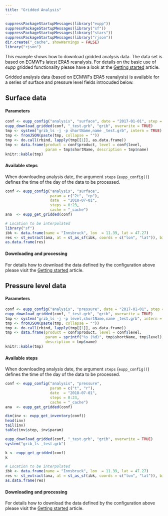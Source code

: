 ```yaml
---
title: "Gridded Analysis"
---
```


```r
suppressPackageStartupMessages(library("eupp"))
suppressPackageStartupMessages(library("sf"))
suppressPackageStartupMessages(library("stars"))
suppressPackageStartupMessages(library("rjson"))
dir.create("_cache", showWarnings = FALSE)
library("rjson")
```

This example shows how to download gridded analysis data. The data set
is based on ECMWFs latest ERA5 reanalysis. For details on the basic use
of _eupp_ gridded functionality please have a look at the
[Getting started](gridded.html) article.

Gridded analysis data (based on ECMWFs ERA5 reanalysis) is available
for a series of surface and pressure level fields introcuded below.


## Surface data


#### Parameters

```r
conf <- eupp_config("analysis", "surface", date = "2017-01-01", step = 5, cache = "_cache")
eupp_download_gridded(conf, "_test.grb", "grib", overwrite = TRUE)
tmp <- system("grib_ls -j -p shortName,name _test.grb", intern = TRUE)
tmp <- fromJSON(paste(tmp, collapse = ""))
tmp <- do.call(rbind, lapply(tmp[[1]], as.data.frame))
tmp <- data.frame(product = conf$product, level = conf$level,
                  param = tmp$shortName, description = tmp$name)
knitr::kable(tmp)
```

#### Available steps

When downloading analysis date, the argument `steps` (`eupp_config()`)
defines the time of the day of the data to be processed.

```r
conf <- eupp_config("analysis", "surface",
                    param = c("2t", "cp"),
                    date  = "2018-07-01",
                    steps = 0:23,
                    cache = "_cache")
ana  <- eupp_get_gridded(conf)

# Location to be interpolated
library("sf")
ibk <- data.frame(name = "Innsbruck", lon  = 11.39, lat = 47.27)
res <- st_extract(ana, at = st_as_sf(ibk, coords = c("lon", "lat")), bilinear = TRUE)
as.data.frame(res)
```

#### Downloading and processing

For details how to download the data defined by the configuration above
please visit the [Getting started](gridded.html) article.




## Pressure level data

#### Parameters

```r
conf <- eupp_config("analysis", "pressure", date = "2017-01-01", step = 5, cache = "_cache")
eupp_download_gridded(conf, "_test.grb", "grib", overwrite = TRUE)
tmp <- system("grib_ls -j -p level,shortName,name _test.grb", intern = TRUE)
tmp <- fromJSON(paste(tmp, collapse = ""))
tmp <- do.call(rbind, lapply(tmp[[1]], as.data.frame))
tmp <- data.frame(product = conf$product, level = conf$level,
                  param = sprintf("%s (%d)", tmp$shortName, tmp$level),
                  description = tmp$name)
knitr::kable(tmp)
```

#### Available steps

When downloading analysis date, the argument `steps` (`eupp_config()`)
defines the time of the day of the data to be processed.

```r
conf <- eupp_config("analysis", "pressure",
                    param = c("t", "r"),
                    date  = "2018-07-01",
                    steps = 0:23,
                    cache = "_cache")
ana  <- eupp_get_gridded(conf)

dim(inv <- eupp_get_inventory(conf))
head(inv)
tail(inv)
table(inv$step, inv$param)

eupp_download_gridded(conf, "_test.grb", "grib", overwrite = TRUE)
system("grib_ls _test.grb")

k <- eupp_get_gridded(conf)
k

# Location to be interpolated
ibk <- data.frame(name = "Innsbruck", lon  = 11.39, lat = 47.27)
res <- st_extract(ana, at = st_as_sf(ibk, coords = c("lon", "lat")), bilinear = TRUE)
as.data.frame(res)
```

#### Downloading and processing

For details how to download the data defined by the configuration above
please visit the [Getting started](gridded.html) article.





